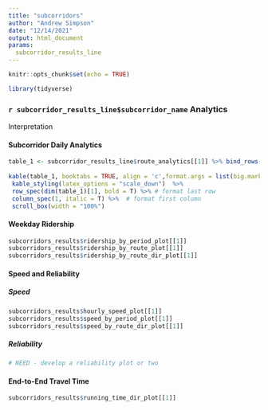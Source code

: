 ```yaml
---
title: "subcorridors"
author: "Andrew Simpson"
date: "12/14/2021"
output: html_document
params:
  subcorridor_results_line
---
```


```r
knitr::opts_chunk$set(echo = TRUE)

library(tidyverse)
```
### `r subcorridor_results_line$subcorridor_name ` Analytics 

Interpretation 

#### Subcorridor Daily Analytics
```r

table_1 <- subcorridor_results_line$route_analytics[[1]] %>% bind_rows(subcorridor_results_line$analytics[[1]] %>% mutate(route_id = "Total"))
  
kable(table_1, booktabs = TRUE, align = 'c',format.args = list(big.mark = ","),digits=1) %>%
 kable_styling(latex_options = "scale_down")  %>%
 row_spec(dim(table_1)[1], bold = T) %>% # format last row
 column_spec(1, italic = T) %>%  # format first column
 scroll_box(width = "100%")
```

#### Weekday Ridership

```r
subcorridors_results$ridership_by_period_plot[[1]]
subcorridors_results$ridership_by_route_plot[[1]]
subcorridors_results$ridership_by_route_dir_plot[[1]]

```

#### Speed and Reliability


##### Speed

```r

subcorridors_results$hourly_speed_plot[[1]]
subcorridors_results$speed_by_period_plot[[1]]
subcorridors_results$speed_by_route_dir_plot[[1]]

```

##### Reliability

```r

# NEED - develop a reliability plot or two

```



#### End-to-End Travel Time

```r

subcorridors_results$running_time_dir_plot[[1]]

```